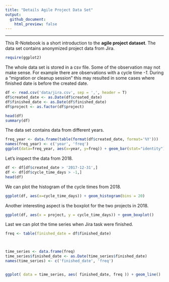 ```yaml
---
title: "Details Agile Project Data Set"
output:
  github_document:
    html_preview: false
---
```


---

This R-Notebook is a short introduction to the __agile project dataset__. The data set contains anonymized project data from Jira.

```r
require(ggplot2)
```

The whole data set is stored in a csv file. Some of the observation may not make sense. For example there are observations with a cycle time _-1_. During a "migration or cleanup session" this may resulted in some cases where finished date is before the created date.

```r
df <- read.csv('data/jira.csv', sep = ',', header = T)
df$created_date <- as.Date(df$created_date)
df$finished_date <- as.Date(df$finished_date)
df$project <- as.factor(df$project)

head(df)
summary(df)
```

The data set contains data from different years. 

```r
freq_year <- data.frame(table(format(df$created_date, format='%Y')))
names(freq_year) <- c('year', 'freq')
ggplot(data=freq_year, aes(x=year, y=freq)) + geom_bar(stat="identity")

```

Let's inspect the data from 2018.

```r
df <- df[df$created_date > '2017-12-31',]
df <- df[df$cycle_time_days > -1,]
head(df)
```

We can plot the histogram of the cycle times from 2018.

```r
ggplot(df, aes(x=cycle_time_days)) + geom_histogram(bins = 20)
```

Another interesting aspect is the boxplot for the two projects in 2018.

```r
ggplot(df, aes(x = project, y = cycle_time_days)) + geom_boxplot()
```

Last we can plot the time series when Jira task were finished.

```r
freq <- table(finished_date = df$finished_date)



time_series <- data.frame(freq)
time_series$finished_date <- as.Date(time_series$finished_date)
names(time_series) <- c('finished_date', 'freq')


ggplot( data = time_series, aes( finished_date, freq )) + geom_line() 
```

